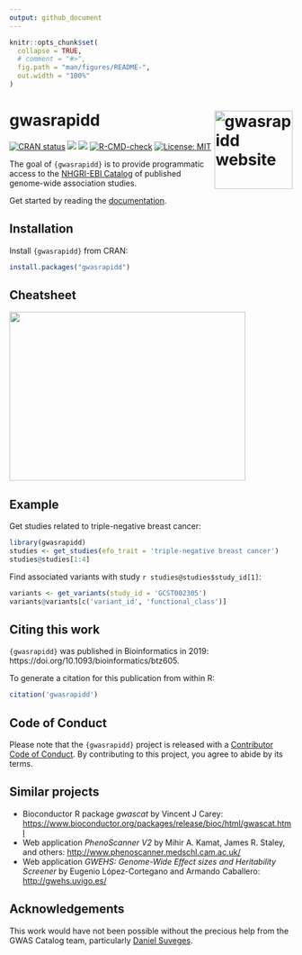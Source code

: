 ```yaml
---
output: github_document
---
```


<!-- README.md is generated from README.Rmd. Please edit that file -->

```r
knitr::opts_chunk$set(
  collapse = TRUE,
  # comment = "#>",
  fig.path = "man/figures/README-",
  out.width = "100%"
)
```

# gwasrapidd <a href="https://rmagno.eu/gwasrapidd/"><img src="man/figures/logo.svg" align="right" height="139" alt="gwasrapidd website" /></a>

[![CRAN status](https://www.r-pkg.org/badges/version/gwasrapidd)](https://CRAN.R-project.org/package=gwasrapidd)
[![](https://img.shields.io/badge/doi-10.1093/bioinformatics/btz605-blue.svg)](https://doi.org/10.1093/bioinformatics/btz605)
[![](https://img.shields.io/badge/Altmetric-38-yellow.svg)](https://www.altmetric.com/details/64505748)
[![R-CMD-check](https://github.com/ramiromagno/gwasrapidd/actions/workflows/R-CMD-check.yaml/badge.svg)](https://github.com/ramiromagno/gwasrapidd/actions/workflows/R-CMD-check.yaml)
[![License: MIT](https://img.shields.io/badge/License-MIT-yellow.svg)](https://opensource.org/license/mit/)

The goal of `{gwasrapidd}` is to provide programmatic access to the [NHGRI-EBI
Catalog](https://www.ebi.ac.uk/gwas) of published genome-wide association
studies.

Get started by reading the
[documentation](https://rmagno.eu/gwasrapidd/articles/gwasrapidd.html).

## Installation

Install `{gwasrapidd}` from CRAN:

``` r
install.packages("gwasrapidd")
```

## Cheatsheet

<a href="https://github.com/rstudio/cheatsheets/blob/master/gwasrapidd.pdf"><img src="https://raw.githubusercontent.com/rstudio/cheatsheets/master/pngs/gwasrapidd.png" width="420" height="300"/></a>

## Example

Get studies related to triple-negative breast cancer:

```r
library(gwasrapidd)
studies <- get_studies(efo_trait = 'triple-negative breast cancer')
studies@studies[1:4]
```

Find associated variants with study `r studies@studies$study_id[1]`:

```r
variants <- get_variants(study_id = 'GCST002305')
variants@variants[c('variant_id', 'functional_class')]
```

## Citing this work

`{gwasrapidd}` was published in Bioinformatics in 2019:
https://doi.org/10.1093/bioinformatics/btz605.

To generate a citation for this publication from within R:

```r
citation('gwasrapidd')
```

## Code of Conduct
  
Please note that the `{gwasrapidd}` project is released with a [Contributor Code
of Conduct](https://rmagno.eu/gwasrapidd/CODE_OF_CONDUCT.html). By contributing
to this project, you agree to abide by its terms.

## Similar projects

- Bioconductor R package *gwascat* by Vincent J Carey:
[https://www.bioconductor.org/packages/release/bioc/html/gwascat.html](https://www.bioconductor.org/packages/release/bioc/html/gwascat.html)
- Web application *PhenoScanner V2* by Mihir A. Kamat, James R. Staley, and
others:
[http://www.phenoscanner.medschl.cam.ac.uk/](http://www.phenoscanner.medschl.cam.ac.uk/)
- Web application *GWEHS: Genome-Wide Effect sizes and Heritability Screener* by
Eugenio López-Cortegano and Armando Caballero:
[http://gwehs.uvigo.es/](http://gwehs.uvigo.es/)

## Acknowledgements

This work would have not been possible without the precious help from the GWAS
Catalog team, particularly [Daniel
Suveges](https://www.ebi.ac.uk/about/people/daniel-suveges).
